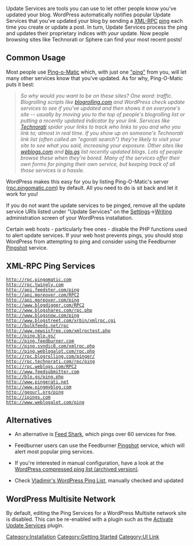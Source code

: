 {{Languages|
{{en|Update Services}}
{{ja|更新通知サービス}}
{{pt-br|Serviços de Atualização}}
{{zh-cn|更新服务}}
{{zh-tw|更新服務}}
}}

Update Services are tools you can use to let other people know you've updated your blog.  WordPress automatically notifies popular Update Services that you've updated your blog by sending a [http://www.xmlrpc.com/ XML-RPC] [[Glossary#PingBack|ping]] each time you create or update a post.  In turn, Update Services process the ping and updates their proprietary indices with ''your'' update.  Now people browsing sites like Technorati or Sphere can find your most recent posts!

== Common Usage ==

Most people use [http://pingomatic.com/ Ping-o-Matic] which, with just one [[Glossary#PingBack|"ping"]] from you, will let many other services know that you've updated. As for why, Ping-O-Matic puts it best:

<blockquote><i>
So why would you want to be on these sites? One word: traffic. Blogrolling scripts like [http://blogrolling.com blogrolling.com] and WordPress check update services to see if you've updated and then shows it on everyone's site -- usually by moving you to the top of people's blogrolling list or putting a recently updated indicator by your link. Services like [http://technorati.com Technorati] spider your links to track who links to you and who you link to; almost in real time. If you show up on someone's Technorati link list (often called an "egorati search") they're likely to visit your site to see what you said, increasing your exposure. Other sites like [http://weblogs.com weblogs.com] and [http://blo.gs blo.gs] list recently updated blogs.  Lots of people browse these when they're bored. Many of the services offer their own forms for pinging their own service, but keeping track of all those services is a hassle.
</i></blockquote>

WordPress makes this easy for you by listing Ping-O-Matic's server ([http://rpc.pingomatic.com/ rpc.pingomatic.com]) by default.  All you need to do is sit back and let it work for you!

If you do not want the update services to be pinged, remove all the update service URIs listed under "Update Services" on the [[Administration_Panels#Settings|Settings]]->[[Settings Writing SubPanel|Writing]] administration screen of your WordPress installation.  

Certain web hosts - particularly free ones - disable the PHP functions used to alert update services. If your web host prevents pings, you should stop WordPress from attempting to ping and consider using the Feedburner [http://blogs.feedburner.com/feedburner/archives/001433.html Pingshot] service.

== XML-RPC Ping Services ==

 http://rpc.pingomatic.com
 http://rpc.twingly.com
 http://api.feedster.com/ping
 http://api.moreover.com/RPC2
 http://api.moreover.com/ping
 http://www.blogdigger.com/RPC2
 http://www.blogshares.com/rpc.php
 http://www.blogsnow.com/ping
 http://www.blogstreet.com/xrbin/xmlrpc.cgi
 http://bulkfeeds.net/rpc
 http://www.newsisfree.com/xmlrpctest.php
 http://ping.blo.gs/
 http://ping.feedburner.com
 http://ping.syndic8.com/xmlrpc.php
 http://ping.weblogalot.com/rpc.php
 http://rpc.blogrolling.com/pinger/
 http://rpc.technorati.com/rpc/ping
 http://rpc.weblogs.com/RPC2
 http://www.feedsubmitter.com
 http://blo.gs/ping.php
 http://www.pingerati.net
 http://www.pingmyblog.com
 http://geourl.org/ping
 http://ipings.com
 http://www.weblogalot.com/ping

== Alternatives ==

* An alternative is [http://feedshark.brainbliss.com Feed Shark], which pings over 60 services for free.

* Feedburner users can use the Feedburner [http://blogs.feedburner.com/feedburner/archives/001433.html Pingshot] service, which will alert most popular ping services.

* If you're interested in manual configuration, have a look at the [https://web.archive.org/web/20140212124856/http://www.instant-info-online.com/wordpress-compressed-all-inclusive-ping-list.html WordPress compressed ping list (archived version)].

* Check  [http://www.prelovac.com/vladimir/wordpress-ping-list Vladimir's WordPress Ping List], manually checked and updated

== WordPress Multisite Network ==

By default, editing the Ping Services for a WordPress Multisite network site is disabled. This can be re-enabled with a plugin such as the [http://wordpress.org/extend/plugins/activate-update-services/ Activate Update Services] plugin.

[[Category:Installation]]
[[Category:Getting Started]]
[[Category:UI Link]]